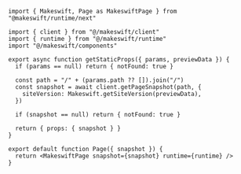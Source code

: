 ```tsx pages/[[...path]].tsx
import { Makeswift, Page as MakeswiftPage } from "@makeswift/runtime/next"

import { client } from "@/makeswift/client"
import { runtime } from "@/makeswift/runtime"
import "@/makeswift/components"

export async function getStaticProps({ params, previewData }) {
  if (params == null) return { notFound: true }

  const path = "/" + (params.path ?? []).join("/")
  const snapshot = await client.getPageSnapshot(path, {
    siteVersion: Makeswift.getSiteVersion(previewData),
  })

  if (snapshot == null) return { notFound: true }

  return { props: { snapshot } }
}

export default function Page({ snapshot }) {
  return <MakeswiftPage snapshot={snapshot} runtime={runtime} />
}
```
